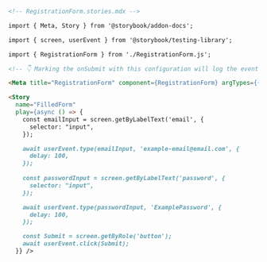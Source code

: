 ```md
<!-- RegistrationForm.stories.mdx -->

import { Meta, Story } from '@storybook/addon-docs';

import { screen, userEvent } from '@storybook/testing-library';

import { RegistrationForm } from './RegistrationForm.js';

<!-- 👇 Marking the onSubmit with this configuration will log the event in the Actions panel -->

<Meta title="RegistrationForm" component={RegistrationForm} argTypes={{ onSubmit: { action: true }}/>

<Story
  name="FilledForm"
  play={async () => {
    const emailInput = screen.getByLabelText('email', {
      selector: "input",
    });

    await userEvent.type(emailInput, 'example-email@email.com', {
      delay: 100,
    });
    
    const passwordInput = screen.getByLabelText('password', {
      selector: "input",
    });

    await userEvent.type(passwordInput, 'ExamplePassword', {
      delay: 100,
    });

    const Submit = screen.getByRole('button');
    await userEvent.click(Submit);
  }} />
```